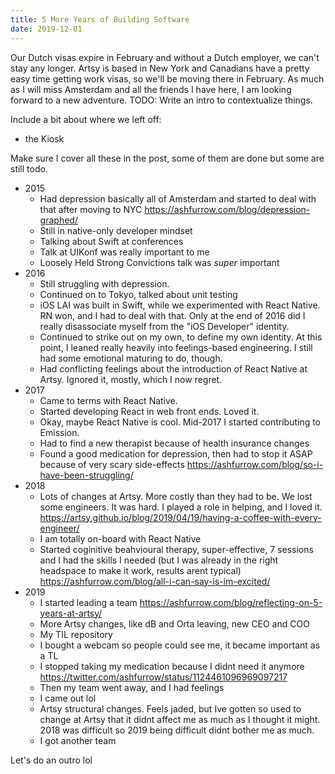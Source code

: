 ```yaml
---
title: 5 More Years of Building Software
date: 2019-12-01
---
```



Our Dutch visas expire in February and without a Dutch employer, we can't stay any longer. Artsy is based in New York and Canadians have a pretty easy time getting work visas, so we'll be moving there in February. As much as I will miss Amsterdam and all the friends I have here, I am looking forward to a new adventure.
TODO: Write an intro to contextualize things.

Include a bit about where we left off:

- the Kiosk

Make sure I cover all these in the post, some of them are done but some are still todo.

- 2015
  - Had depression basically all of Amsterdam and started to deal with that after moving to NYC https://ashfurrow.com/blog/depression-graphed/
  - Still in native-only developer mindset
  - Talking about Swift at conferences
  - Talk at UIKonf was really important to me
  - Loosely Held Strong Convictions talk was _super_ important
- 2016
  - Still struggling with depression.
  - Continued on to Tokyo, talked about unit testing
  - iOS LAI was built in Swift, while we experimented with React Native. RN won, and I had to deal with that. Only at the end of 2016 did I really disassociate myself from the "iOS Developer" identity.
  - Continued to strike out on my own, to define my own identity. At this point, I leaned really heavily into feelings-based engineering. I still had some emotional maturing to do, though.
  - Had conflicting feelings about the introduction of React Native at Artsy. Ignored it, mostly, which I now regret.
- 2017
  - Came to terms with React Native.
  - Started developing React in web front ends. Loved it.
  - Okay, maybe React Native is cool. Mid-2017 I started contributing to Emission.
  - Had to find a new therapist because of health insurance changes
  - Found a good medication for depression, then had to stop it ASAP because of very scary side-effects https://ashfurrow.com/blog/so-i-have-been-struggling/
- 2018
  - Lots of changes at Artsy. More costly than they had to be. We lost some engineers. It was hard. I played a role in helping, and I loved it. https://artsy.github.io/blog/2019/04/19/having-a-coffee-with-every-engineer/
  - I am totally on-board with React Native
  - Started coginitive beahvioural therapy, super-effective, 7 sessions and I had the skills I needed (but I was already in the right headspace to make it work, results arent typical) https://ashfurrow.com/blog/all-i-can-say-is-im-excited/
- 2019
  - I started leading a team https://ashfurrow.com/blog/reflecting-on-5-years-at-artsy/
  - More Artsy changes, like dB and Orta leaving, new CEO and COO
  - My TIL repository
  - I bought a webcam so people could see me, it became important as a TL
  - I stopped taking my medication because I didnt need it anymore https://twitter.com/ashfurrow/status/1124461096969097217
  - Then my team went away, and I had feelings
  - I came out lol
  - Artsy structural changes. Feels jaded, but Ive gotten so used to change at Artsy that it didnt affect me as much as I thought it might. 2018 was difficult so 2019 being difficult didnt bother me as much.
  - I got another team

<Timeline2 />

Let's do an outro lol
